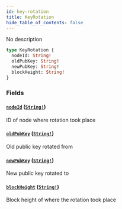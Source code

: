```yaml
---
id: key-rotation
title: KeyRotation
hide_table_of_contents: false
---
```



No description

```graphql
type KeyRotation {
  nodeId: String!
  oldPubKey: String!
  newPubKey: String!
  blockHeight: String!
}
```


### Fields

#### [`nodeId`](#) ([`String!`](/docs/testnet/graphql/scalars/string))

ID of node where rotation took place


#### [`oldPubKey`](#) ([`String!`](/docs/testnet/graphql/scalars/string))

Old public key rotated from


#### [`newPubKey`](#) ([`String!`](/docs/testnet/graphql/scalars/string))

New public key rotated to


#### [`blockHeight`](#) ([`String!`](/docs/testnet/graphql/scalars/string))

Block height of where the rotation took place




